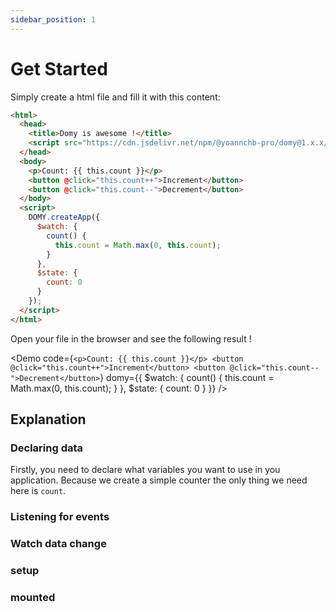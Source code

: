 ```yaml
---
sidebar_position: 1
---
```



# Get Started

Simply create a html file and fill it with this content:

```html
<html>
  <head>
    <title>Domy is awesome !</title>
    <script src="https://cdn.jsdelivr.net/npm/@yoannchb-pro/domy@1.x.x/dist/index.js"></script>
  </head>
  <body>
    <p>Count: {{ this.count }}</p>
    <button @click="this.count++">Increment</button>
    <button @click="this.count--">Decrement</button>
  </body>
  <script>
    DOMY.createApp({
      $watch: {
        count() {
          this.count = Math.max(0, this.count);
        }
      },
      $state: {
        count: 0
      }
    });
  </script>
</html>
```

Open your file in the browser and see the following result !

<Demo
  code={`
    <p>Count: {{ this.count }}</p>
    <button @click="this.count++">Increment</button>
    <button @click="this.count--">Decrement</button>
  `}
  domy={{
    $watch: {
      count() {
        this.count = Math.max(0, this.count);
      }
    },
    $state: {
      count: 0
    }
  }}
/>

## Explanation

### Declaring data

Firstly, you need to declare what variables you want to use in you application. Because we create a simple counter the only thing we need here is `count`.

### Listening for events

### Watch data change

### setup

### mounted
